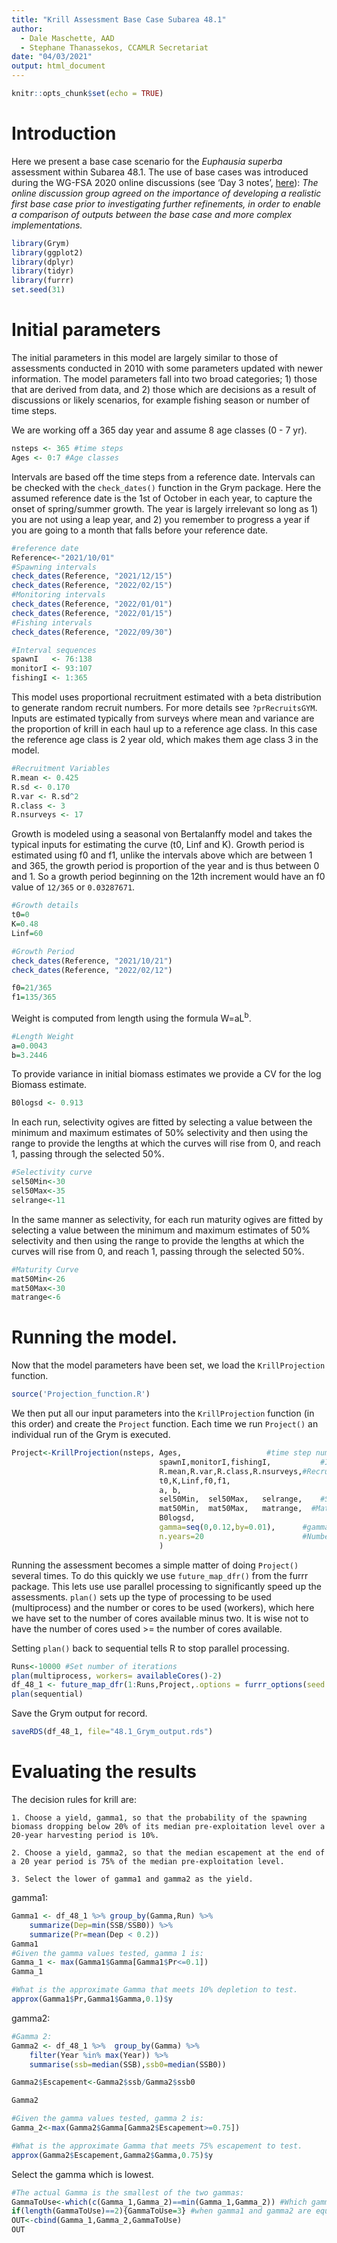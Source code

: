 ```yaml
---
title: "Krill Assessment Base Case Subarea 48.1"
author:
  - Dale Maschette, AAD
  - Stephane Thanassekos, CCAMLR Secretariat
date: "04/03/2021"
output: html_document
---
```


```r
knitr::opts_chunk$set(echo = TRUE)
```


# Introduction

Here we present a base case scenario for the *Euphausia superba* assessment within Subarea 48.1. The use of base cases was introduced during the WG-FSA 2020 online discussions (see 'Day 3 notes', [here](https://groups.ccamlr.org/node/497)):
*The online discussion group agreed on the importance of developing a realistic first base case prior to investigating further refinements, in order to enable a comparison of outputs between the base case and more complex implementations.*



```r
library(Grym)
library(ggplot2)
library(dplyr)
library(tidyr)
library(furrr)
set.seed(31)
```


# Initial parameters
The initial parameters in this model are largely similar to those of assessments conducted in 2010 with some parameters updated with newer information. The model parameters fall into two broad categories; 1) those that are derived from data, and 2) those which are decisions as a result of discussions or likely scenarios, for example fishing season or number of time steps.

We are working off a 365 day year and assume 8 age classes (0 - 7 yr). 

```r
nsteps <- 365 #time steps
Ages <- 0:7 #Age classes
```

Intervals are based off the time steps from a reference date. Intervals can be checked with the `check_dates()` function in the Grym package. Here the assumed reference date is the 1st of October in each year, to capture the onset of spring/summer growth. The year is largely irrelevant so long as 1) you are not using a leap year, and 2) you remember to progress a year if you are going to a month that falls before your reference date. 
```r
#reference date
Reference<-"2021/10/01"
#Spawning intervals
check_dates(Reference, "2021/12/15")
check_dates(Reference, "2022/02/15")
#Monitoring intervals
check_dates(Reference, "2022/01/01")
check_dates(Reference, "2022/01/15")
#Fishing intervals
check_dates(Reference, "2022/09/30")
```

```r
#Interval sequences
spawnI	 <- 76:138
monitorI <- 93:107
fishingI <- 1:365
```

This model uses proportional recruitment estimated with a beta distribution to generate random recruit numbers. For more details see `?prRecruitsGYM`. Inputs are estimated typically from surveys where mean and variance are the proportion of krill in each haul up to a reference age class. In this case the reference age class is 2 year old, which makes them age class 3 in the model. 

```r
#Recruitment Variables
R.mean <- 0.425
R.sd <- 0.170
R.var <- R.sd^2
R.class <- 3
R.nsurveys <- 17
```

Growth is modeled using a seasonal von Bertalanffy model and takes the typical inputs for estimating the curve (t0, Linf and K). Growth period is estimated using f0 and f1, unlike the intervals above which are between 1 and 365, the growth period is proportion of the year and is thus between 0 and 1. So a growth period beginning on the 12th increment would have an f0 value of `12/365` or `0.03287671`. 

```r
#Growth details 
t0=0
K=0.48
Linf=60

#Growth Period
check_dates(Reference, "2021/10/21")
check_dates(Reference, "2022/02/12")

f0=21/365
f1=135/365
```

Weight is computed from length using the formula W=aL<sup>b</sup>. 
```r
#Length Weight
a=0.0043
b=3.2446
```

To provide variance in initial biomass estimates we provide a CV for the log Biomass estimate. 
```r
B0logsd <- 0.913
```

In each run, selectivity ogives are fitted by selecting a value between the minimum and maximum estimates of 50% selectivity and then using the range to provide the lengths at which the curves will rise from 0, and reach 1, passing through the selected 50%. 
```r
#Selectivity curve
sel50Min<-30
sel50Max<-35
selrange<-11
```

In the same manner as selectivity, for each run maturity ogives are fitted by selecting a value between the minimum and maximum estimates of 50% selectivity and then using the range to provide the lengths at which the curves will rise from 0, and reach 1, passing through the selected 50%. 
```r
#Maturity Curve
mat50Min<-26
mat50Max<-30
matrange<-6
```

# Running the model.
Now that the model parameters have been set, we load the `KrillProjection` function. 

```r
source('Projection_function.R')
```

We then put all our input parameters into the `KrillProjection` function (in this order) and create the `Project` function. Each time we run `Project()` an individual run of the Grym is executed.

```r
Project<-KrillProjection(nsteps, Ages,					 #time step numbers and age classes
								 spawnI,monitorI,fishingI,			 #Interval sequences
								 R.mean,R.var,R.class,R.nsurveys,#Recruitment Variables
								 t0,K,Linf,f0,f1,								 #Growth details 
								 a, b, 								 					 #Length/Weight Details
								 sel50Min,	sel50Max,	selrange,	 #Selectivity Parameters
								 mat50Min,	mat50Max,	matrange,  #Maturity parameters
								 B0logsd,
								 gamma=seq(0,0.12,by=0.01),      #gammas to test
								 n.years=20                      #Number of years
								 )
```

Running the assessment becomes a simple matter of doing `Project()` several times. To do this quickly we use `future_map_dfr()` from the furrr package. This lets use use parallel processing to significantly speed up the assessments. 
`plan()` sets up the type of processing to be used (multiprocess) and the number or cores to be used (workers), which here we have set to the number of cores available minus two. It is wise not to have the number of cores used >= the number of cores available. 

Setting `plan()` back to sequential tells R to stop parallel processing. 

```r
Runs<-10000 #Set number of iterations
plan(multiprocess, workers= availableCores()-2)
df_48_1 <- future_map_dfr(1:Runs,Project,.options = furrr_options(seed = TRUE),.progress=T)
plan(sequential)
```

Save the Grym output for record. 

```r
saveRDS(df_48_1, file="48.1_Grym_output.rds")
```


# Evaluating the results
The decision rules for krill are: 
	
	1. Choose a yield, gamma1, so that the probability of the spawning biomass dropping below 20% of its median pre-exploitation level over a 20-year harvesting period is 10%.

	2. Choose a yield, gamma2, so that the median escapement at the end of a 20 year period is 75% of the median pre-exploitation level.

	3. Select the lower of gamma1 and gamma2 as the yield.

gamma1:
```r
Gamma1 <- df_48_1 %>% group_by(Gamma,Run) %>% 
	summarize(Dep=min(SSB/SSB0)) %>% 
	summarize(Pr=mean(Dep < 0.2))
Gamma1
#Given the gamma values tested, gamma 1 is:
Gamma_1 <- max(Gamma1$Gamma[Gamma1$Pr<=0.1])
Gamma_1

#What is the approximate Gamma that meets 10% depletion to test.
approx(Gamma1$Pr,Gamma1$Gamma,0.1)$y
```

gamma2: 
```r
#Gamma 2:
Gamma2 <- df_48_1 %>%  group_by(Gamma) %>% 
	filter(Year %in% max(Year)) %>% 
	summarise(ssb=median(SSB),ssb0=median(SSB0))

Gamma2$Escapement<-Gamma2$ssb/Gamma2$ssb0

Gamma2

#Given the gamma values tested, gamma 2 is:
Gamma_2<-max(Gamma2$Gamma[Gamma2$Escapement>=0.75])

#What is the approximate Gamma that meets 75% escapement to test.
approx(Gamma2$Escapement,Gamma2$Gamma,0.75)$y

```

Select the gamma which is lowest. 
```r
#The actual Gamma is the smallest of the two gammas:
GammaToUse<-which(c(Gamma_1,Gamma_2)==min(Gamma_1,Gamma_2)) #Which gamma is min?
if(length(GammaToUse)==2){GammaToUse=3} #when gamma1 and gamma2 are equal
OUT<-cbind(Gamma_1,Gamma_2,GammaToUse)
OUT
```

